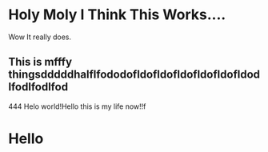 # Holy Moly I Think This Works....

Wow It really does.

## This is mfffy thingsdddddhalflfododofldofldofldofldofldofldodlfodlfodlfod

444
Helo world!Hello this is my life now!!f

<h1>Hello</h1>
<Hello />
